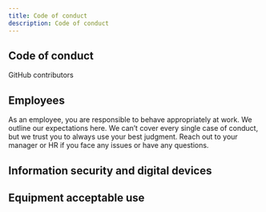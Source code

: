 ```yaml
---
title: Code of conduct
description: Code of conduct
---
```


## Code of conduct

GitHub contributors

## Employees

As an employee, you are responsible to behave appropriately at work. We outline our expectations here. We can’t cover every single case of conduct, but we trust you to always use your best judgment. Reach out to your manager or HR if you face any issues or have any questions.

## Information security and digital devices

## Equipment acceptable use